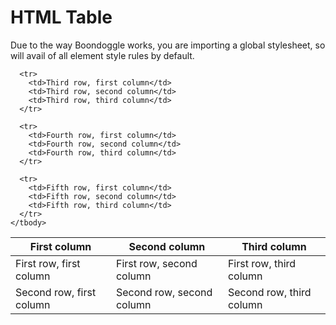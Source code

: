 
<Meta title="HTML Elements/HTML Table" />

# HTML Table

Due to the way Boondoggle works, you are importing a global stylesheet, so will avail of all element
style rules by default.

<Canvas>
  <table>
    <thead>
      <tr>
        <th>First column</th>
        <th>Second column</th>
        <th>Third column</th>
      </tr>
    </thead>
    <tbody>
      <tr>
        <td>First row, first column</td>
        <td>First row, second column</td>
        <td>First row, third column</td>
      </tr>
      <tr>
        <td>Second row, first column</td>
        <td>Second row, second column</td>
        <td>Second row, third column</td>
      </tr>

      <tr>
        <td>Third row, first column</td>
        <td>Third row, second column</td>
        <td>Third row, third column</td>
      </tr>

      <tr>
        <td>Fourth row, first column</td>
        <td>Fourth row, second column</td>
        <td>Fourth row, third column</td>
      </tr>

      <tr>
        <td>Fifth row, first column</td>
        <td>Fifth row, second column</td>
        <td>Fifth row, third column</td>
      </tr>
    </tbody>

  </table>
</Canvas>

